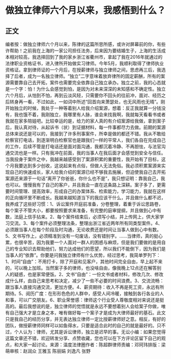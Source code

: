 # 做独立律师六个月以来，我感悟到什么？
## 正文
编者按：做独立律师六个月以来，陈律的这篇所思所感，或许对屏幕前的你，有些许帮助！之前我在上海的一家公司担任法务，后来因为要结婚生子，上海的生活成本相对较高，我选择回到了我的家乡浙江省衢州市，拿起了我在2016年就通过的法律职业资格证书，进入律所开始做实习律师。今年5月，我顺利取得了律师执业资格证。拿到律师证的一个月后，在授薪律师与独立律师之间，思虑再三后，我选择了后者，成为一名独立律师。“独立”二字意味着放弃律所的固定薪酬，所有的案源需要靠自己去开拓，案件也需要完全依靠自己独立承办。独立之前，我的心态就是一个字：怕！为什么会感觉到怕，是因为对未来深深的未知感和不确定性。独立六个月后，从怕到不怕，再到云淡风轻，只需要你不回头的往前冲，面对、经历之后转身再一看，不过如此，一如词中所述“回首向来萧瑟处，也无风雨也无晴”。刚开始独立的时候，我处于一种等着别人给我介绍案源，想着：反正我就算一分钱没有，我也饿不着，我刚独立，我哪里有人脉，谁会来找我啊，我就每天看看书或者我就在家多陪娃吧。比较幸运的是，给力的家人真的有介绍案源给我做，拿到案子后，我认真对待，从起诉书（状）到证据材料，每一件事都尽力去做。前期的案源总体来说还是可以的，我接到了许多刑事案件，所幸是做的都还不错。我从不敢给检察官打电话，到逐渐明白检察官也是跟我们一样的平常人，我们各自在完成自己的工作，后续不管是打电话还是面对面沟通，我都沉着冷静、不再胆怯，与法官沟通交流也是一样。只有我冲在前面，我的当事人在我后面才会感觉到安全与信任。当我投身于案件之中，我越来越感受到了案源积累的重要性，我开始有了目标，这个月我要达到多少创收，这说起来有点俗，但做人无法免俗。我必须积累案源来实现自己的快速成长，家人给我介绍的案源已经不够我去施展，但迫使我自己去开拓案源还来源于一句话“离开了你爸爸，你什么也不是”，我只想证明：靠我自己，我也可以。慢慢我有了自己的客户，并且我会一直在这条路上深耕。案子多了，更需要时间管理、提高效率，形成自己的办案体系、检索能力，学习能力，我就在这样的正向循环里不断成长。我越来越知道当下的我应该干什么，并且做什么都不迟，我养成了这些好习惯：1、诉讼案件开庭前准备，分卷整理，着重于诉讼思路卷，每个案子不管大小，都要按照要求来准备，有完整的庭审提纲，并且做到心中有数，法庭上信手拈来。2、每个案件结束后，必须写小结，并上传网上，供大家学习交流。3、每个案件必须整理法条，整理出浙江省近两年所有同类型案件。4、必须跟当事人在每个阶段及时沟通，无论收费还是时间让当事人做到心中有数。5、文书写作上，必须精准到没有一句废话，没有错别字。……当律师，真的挺心累，也很辛苦，因为我要一个人面对一群人的困惑与麻烦，但是我们要做的是用自己的专业知识去帮助他们，努力达成他们的愿望，所以我们不能倒下，因为我们是当事人的“依靠”。你要是问我独立律师有什么优势，经过思考，我简单罗列下：1、时间“自由”：不用打卡，除了开庭和见客户，其他时间完全自由，早上起不来的，可以晚上加班。当然案子多的律师，也没啥自由，像我晚上12点还在解答别人的疑惑，也是家常便饭。2、文书“自由”：一份文书或者材料，修改几次、修改成什么样，由自己来思考和决定，减少了一些不必要的时间浪费。3、交流流畅：跟当事人直接沟通交流，更加方便。4、薪资期待：收入不再是死工资，永远有所期待。5、阅历广度：在形形色色的人群中，感受人间冷暖，接触到各行各业的人和事，可以广交朋友。6、职业荣誉感：律师这个行业受人尊敬度相对来说还是挺高的。最后我想说的是，独立律师的觉悟就是永远不要想着别人会给案子你做，唯有自己强大才是立身之本，唯有做好每一个案子才是成为大律师最好的基石。此文只是我自己的经历分享，并无表达独立律师一定比授薪律师好之意。相反，有好的团队，做授薪律师同样可以如鱼得水，只要是适合此时的自己的就是最好的。只不过，个人认为：律师，尤其是诉讼律师，独立是迟早的事。无讼小编：如果您觉得这篇文章还不错，欢迎转发分享、点赞收藏，您也可以在下方评论区留下自己的观点，和大家一起讨论。来源：温度法律圈作者：陈超群律师责编：邓珂玮排版：梁萌审核：赵润众 王雅玉 陈丽娟 刘逸凡 张野